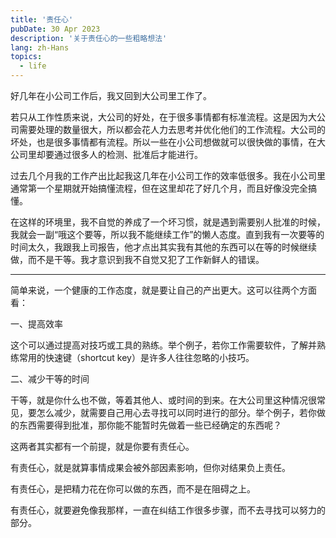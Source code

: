 ```yaml
---
title: '责任心'
pubDate: 30 Apr 2023
description: '关于责任心的一些粗略想法'
lang: zh-Hans
topics:
  - life
---
```


好几年在小公司工作后，我又回到大公司里工作了。

若只从工作性质来说，大公司的好处，在于很多事情都有标准流程。这是因为大公司需要处理的数量很大，所以都会花人力去思考并优化他们的工作流程。大公司的坏处，也是很多事情都有流程。所以一些在小公司想做就可以很快做的事情，在大公司里却要通过很多人的检测、批准后才能进行。

过去几个月我的工作产出比起我这几年在小公司工作的效率低很多。我在小公司里通常第一个星期就开始搞懂流程，但在这里却花了好几个月，而且好像没完全搞懂。

在这样的环境里，我不自觉的养成了一个坏习惯，就是遇到需要别人批准的时候，我就会一副“哦这个要等，所以我不能继续工作”的懒人态度。直到我有一次要等的时间太久，我跟我上司报告，他才点出其实我有其他的东西可以在等的时候继续做，而不是干等。我才意识到我不自觉又犯了工作新鲜人的错误。

---

简单来说，一个健康的工作态度，就是要让自己的产出更大。这可以往两个方面看：

一、提高效率

这个可以通过提高对技巧或工具的熟练。举个例子，若你工作需要软件，了解并熟练常用的快速键（shortcut key）是许多人往往忽略的小技巧。

二、减少干等的时间

干等，就是你什么也不做，等着其他人、或时间的到来。在大公司里这种情况很常见，要怎么减少，就需要自己用心去寻找可以同时进行的部分。举个例子，若你做的东西需要得到批准，那你能不能暂时先做着一些已经确定的东西呢？

这两者其实都有一个前提，就是你要有责任心。

有责任心，就是就算事情成果会被外部因素影响，但你对结果负上责任。

有责任心，是把精力花在你可以做的东西，而不是在阻碍之上。

有责任心，就要避免像我那样，一直在纠结工作很多步骤，而不去寻找可以努力的部分。
